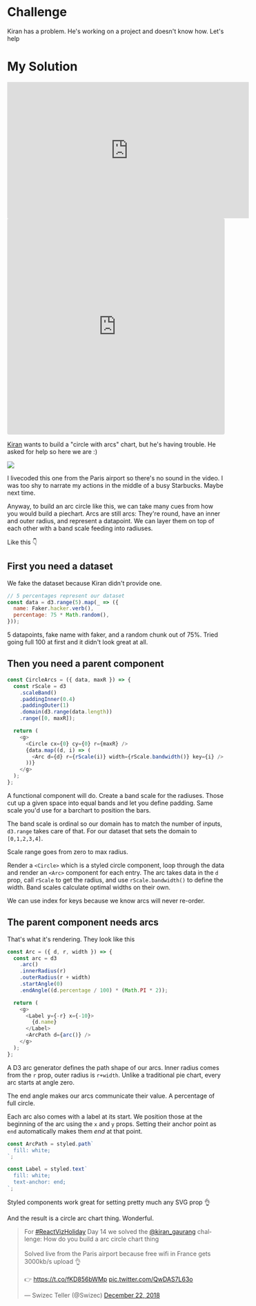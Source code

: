 # Challenge

Kiran has a problem. He's working on a project and doesn't know how. Let's help

# My Solution

<iframe width="560" height="315" src="https://www.youtube.com/embed/_tNeyToiCsI" frameborder="0" allow="accelerometer; autoplay; encrypted-media; gyroscope; picture-in-picture" allowfullscreen></iframe>

<iframe src="https://codesandbox.io/embed/14w5j15kol?fontsize=14" style="width:100%; height:500px; border:0; border-radius: 4px; overflow:hidden;" sandbox="allow-modals allow-forms allow-popups allow-scripts allow-same-origin"></iframe>

[Kiran](https://twitter.com/kiran_gaurang) wants to build a "circle with arcs"
chart, but he's having trouble. He asked for help so here we are :)

![](https://github.com/Swizec/datavizAdvent/raw/master/src/content/kiran-challenge/ask-for-help.png)

I livecoded this one from the Paris airport so there's no sound in the video. I
was too shy to narrate my actions in the middle of a busy Starbucks. Maybe next
time.

Anyway, to build an arc circle like this, we can take many cues from how you
would build a piechart. Arcs are still arcs: They're round, have an inner and
outer radius, and represent a datapoint. We can layer them on top of each other
with a band scale feeding into radiuses.

Like this 👇

## First you need a dataset

We fake the dataset because Kiran didn't provide one.

```javascript
// 5 percentages represent our dataset
const data = d3.range(5).map(_ => ({
  name: Faker.hacker.verb(),
  percentage: 75 * Math.random(),
}));
```

5 datapoints, fake name with faker, and a random chunk out of 75%. Tried going
full 100 at first and it didn't look great at all.

## Then you need a parent component

```javascript
const CircleArcs = ({ data, maxR }) => {
  const rScale = d3
    .scaleBand()
    .paddingInner(0.4)
    .paddingOuter(1)
    .domain(d3.range(data.length))
    .range([0, maxR]);

  return (
    <g>
      <Circle cx={0} cy={0} r={maxR} />
      {data.map((d, i) => (
        <Arc d={d} r={rScale(i)} width={rScale.bandwidth()} key={i} />
      ))}
    </g>
  );
};
```

A functional component will do. Create a band scale for the radiuses. Those cut
up a given space into equal bands and let you define padding. Same scale you'd
use for a barchart to position the bars.

The band scale is ordinal so our domain has to match the number of inputs,
`d3.range` takes care of that. For our dataset that sets the domain to
`[0,1,2,3,4]`.

Scale range goes from zero to max radius.

Render a `<Circle>` which is a styled circle component, loop through the data
and render an `<Arc>` component for each entry. The arc takes data in the `d`
prop, call `rScale` to get the radius, and use `rScale.bandwidth()` to define
the width. Band scales calculate optimal widths on their own.

We can use index for keys because we know arcs will never re-order.

## The parent component needs arcs

That's what it's rendering. They look like this

```javascript
const Arc = ({ d, r, width }) => {
  const arc = d3
    .arc()
    .innerRadius(r)
    .outerRadius(r + width)
    .startAngle(0)
    .endAngle((d.percentage / 100) * (Math.PI * 2));

  return (
    <g>
      <Label y={-r} x={-10}>
        {d.name}
      </Label>
      <ArcPath d={arc()} />
    </g>
  );
};
```

A D3 arc generator defines the path shape of our arcs. Inner radius comes from
the `r` prop, outer radius is `r+width`. Unlike a traditional pie chart, every
arc starts at angle zero.

The end angle makes our arcs communicate their value. A percentage of full
circle.

Each arc also comes with a label at its start. We position those at the
beginning of the arc using the `x` and `y` props. Setting their anchor point as
`end` automatically makes them _end_ at that point.

```javascript
const ArcPath = styled.path`
  fill: white;
`;

const Label = styled.text`
  fill: white;
  text-anchor: end;
`;
```

Styled components work great for setting pretty much any SVG prop 👌

And the result is a circle arc chart thing. Wonderful.

<blockquote class="twitter-tweet" data-lang="en"><p lang="en" dir="ltr">For <a href="https://twitter.com/hashtag/ReactVizHoliday?src=hash&amp;ref_src=twsrc%5Etfw">#ReactVizHoliday</a> Day 14 we solved the <a href="https://twitter.com/kiran_gaurang?ref_src=twsrc%5Etfw">@kiran_gaurang</a> challenge: How do you build a arc circle chart thing<br/><br/>Solved live from the Paris airport because free wifi in France gets 3000kb/s upload 👌<br/><br/>👉 <a href="https://t.co/fKD856bWMp">https://t.co/fKD856bWMp</a> <a href="https://t.co/QwDAS7L63o">pic.twitter.com/QwDAS7L63o</a></p>&mdash; Swizec Teller (@Swizec) <a href="https://twitter.com/Swizec/status/1076448516619362304?ref_src=twsrc%5Etfw">December 22, 2018</a></blockquote>
<script async src="https://platform.twitter.com/widgets.js" charset="utf-8"></script>